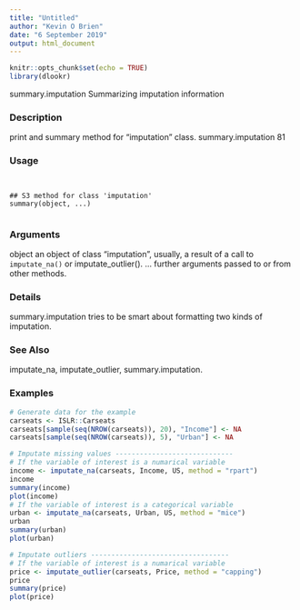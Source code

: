 ---
title: "Untitled"
author: "Kevin O Brien"
date: "6 September 2019"
output: html_document
---

```{r setup, include=FALSE}
knitr::opts_chunk$set(echo = TRUE)
library(dlookr)
```

summary.imputation Summarizing imputation information

### Description 

print and summary method for "imputation" class.
summary.imputation 81

### Usage 
<pre><code>

## S3 method for class 'imputation'
summary(object, ...)

</code></pre>
### Arguments
 
object an object of class "imputation", usually, a result of a call to ``imputate_na()`` or
imputate_outlier().
... further arguments passed to or from other methods.

### Details 

summary.imputation tries to be smart about formatting two kinds of imputation.

### See Also
 
imputate_na, imputate_outlier, summary.imputation.

### Examples
```{r}

# Generate data for the example
carseats <- ISLR::Carseats
carseats[sample(seq(NROW(carseats)), 20), "Income"] <- NA
carseats[sample(seq(NROW(carseats)), 5), "Urban"] <- NA
```

```{r}
# Imputate missing values -----------------------------
# If the variable of interest is a numarical variable
income <- imputate_na(carseats, Income, US, method = "rpart")
income
summary(income)
plot(income)
# If the variable of interest is a categorical variable
urban <- imputate_na(carseats, Urban, US, method = "mice")
urban
summary(urban)
plot(urban)
```
```{r}
# Imputate outliers ----------------------------------
# If the variable of interest is a numarical variable
price <- imputate_outlier(carseats, Price, method = "capping")
price
summary(price)
plot(price)
```